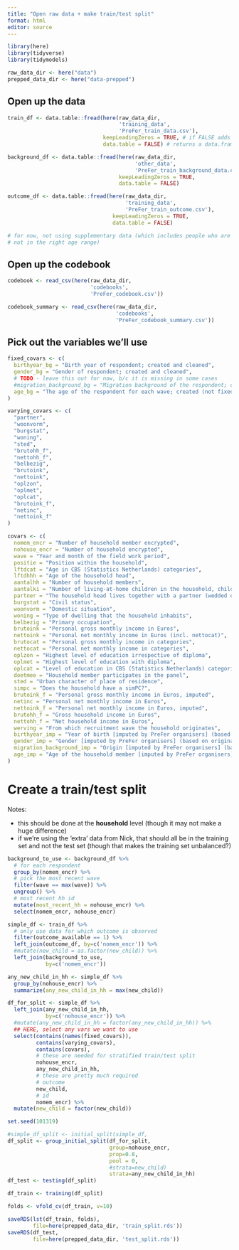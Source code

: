 ```yaml
---
title: "Open raw data + make train/test split"
format: html
editor: source
---
```


```r
library(here)
library(tidyverse)
library(tidymodels)
```

```r
raw_data_dir <- here("data")
prepped_data_dir <- here("data-prepped")
```

## Open up the data

```r
train_df <- data.table::fread(here(raw_data_dir, 
                                   'training_data',
                                   'PreFer_train_data.csv'),
                              keepLeadingZeros = TRUE, # if FALSE adds zeroes to some dates
                              data.table = FALSE) # returns a data.frame object rather than data.table

background_df <- data.table::fread(here(raw_data_dir, 
                                        'other_data', 
                                        'PreFer_train_background_data.csv'),
                                   keepLeadingZeros = TRUE,
                                   data.table = FALSE)

outcome_df <- data.table::fread(here(raw_data_dir, 
                                     'training_data', 
                                     'PreFer_train_outcome.csv'),
                                 keepLeadingZeros = TRUE,
                                 data.table = FALSE)

# for now, not using supplementary data (which includes people who are
# not in the right age range)
```

## Open up the codebook

```r
codebook <- read_csv(here(raw_data_dir, 
                          'codebooks', 
                          'PreFer_codebook.csv'))

codebook_summary <- read_csv(here(raw_data_dir, 
                                  'codebooks', 
                                  'PreFer_codebook_summary.csv'))

```
## Pick out the variables we'll use

```r
fixed_covars <- c(
  birthyear_bg = "Birth year of respondent; created and cleaned",
  gender_bg = "Gender of respondent; created and cleaned",
  # TODO - leave this out for now, b/c it is missing in some cases
  #migration_background_bg = "Migration background of the respondent; created and cleaned",
  age_bg = "The age of the respondent for each wave; created (not fixed, but records similar information as birthyear)"
)

varying_covars <- c(
  "partner",
  "woonvorm",
  "burgstat",
  "woning",
  "sted",
  "brutohh_f",
  "nettohh_f",
  "belbezig",
  "brutoink",
  "nettoink",
  "oplzon",
  "oplmet",
  "oplcat",
  "brutoink_f",
  "netinc",
  "nettoink_f"
)

covars <- c(
  nomem_encr = "Number of household member encrypted",
  nohouse_encr = "Number of household encrypted",
  wave = "Year and month of the field work period",
  positie = "Position within the household",
  lftdcat = "Age in CBS (Statistics Netherlands) categories",
  lftdhhh = "Age of the household head",
  aantalhh = "Number of household members",
  aantalki = "Number of living-at-home children in the household, children of the household head or his/her partner",
  partner = "The household head lives together with a partner (wedded or unwedded)",
  burgstat = "Civil status",
  woonvorm = "Domestic situation",
  woning = "Type of dwelling that the household inhabits",
  belbezig = "Primary occupation",
  brutoink = "Personal gross monthly income in Euros",
  nettoink = "Personal net monthly income in Euros (incl. nettocat)",
  brutocat = "Personal gross monthly income in categories",
  nettocat = "Personal net monthly income in categories",
  oplzon = "Highest level of education irrespective of diploma",
  oplmet = "Highest level of education with diploma",
  oplcat = "Level of education in CBS (Statistics Netherlands) categories",
  doetmee = "Household member participates in the panel",
  sted = "Urban character of place of residence",
  simpc = "Does the household have a simPC?",
  brutoink_f = "Personal gross monthly income in Euros, imputed",
  netinc = "Personal net monthly income in Euros",
  nettoink_f = "Personal net monthly income in Euros, imputed",
  brutohh_f = "Gross household income in Euros",
  nettohh_f = "Net household income in Euros",
  werving = "From which recruitment wave the household originates",
  birthyear_imp = "Year of birth [imputed by PreFer organisers] (based on original gebjaar variable)",
  gender_imp = "Gender [imputed by PreFer organisers] (based on original geslacht variable)",
  migration_background_imp = "Origin [imputed by PreFer organisers] (based on original herkomstgroep variable)",
  age_imp = "Age of the household member [imputed by PreFer organisers] (based on original leeftijd variable)"
)
```


# Create a train/test split

Notes:

- this should be done at the **household** level (though it may not make a huge difference)
- if we're using the 'extra' data from Nick, that should all be in the training set and not the test set
  (though that makes the training set unbalanced?)

```r
background_to_use <- background_df %>%
  # for each respondent
  group_by(nomem_encr) %>% 
  # pick the most recent wave
  filter(wave == max(wave)) %>%
  ungroup() %>%
  # most recent hh id 
  mutate(most_recent_hh = nohouse_encr) %>%
  select(nomem_encr, nohouse_encr)
```


```r
simple_df <- train_df %>% 
  # only use data for which outcome is observed
  filter(outcome_available == 1) %>%
  left_join(outcome_df, by=c('nomem_encr')) %>%
  #mutate(new_child = as.factor(new_child)) %>%
  left_join(background_to_use,
            by=c('nomem_encr')) 

any_new_child_in_hh <- simple_df %>%
  group_by(nohouse_encr) %>%
  summarize(any_new_child_in_hh = max(new_child))

df_for_split <- simple_df %>%
  left_join(any_new_child_in_hh, 
            by=c('nohouse_encr')) %>%
  #mutate(any_new_child_in_hh = factor(any_new_child_in_hh)) %>%
  ## HERE, select any vars we want to use
  select(contains(names(fixed_covars)), 
         contains(varying_covars), 
         contains(covars), 
         # these are needed for stratified train/test split 
         nohouse_encr, 
         any_new_child_in_hh, 
         # these are pretty much required
         # outcome
         new_child, 
         # id
         nomem_encr) %>%
  mutate(new_child = factor(new_child))

set.seed(101319)

#simple_df_split <- initial_split(simple_df,
df_split <- group_initial_split(df_for_split, 
                                group=nohouse_encr,
                                prop=0.8, 
                                pool = 0,
                                #strata=new_child)
                                strata=any_new_child_in_hh)
df_test <- testing(df_split)

df_train <- training(df_split)

folds <- vfold_cv(df_train, v=10)
```

```r
saveRDS(lst(df_train, folds),
        file=here(prepped_data_dir, 'train_split.rds'))
saveRDS(df_test,
        file=here(prepped_data_dir, 'test_split.rds'))
```





